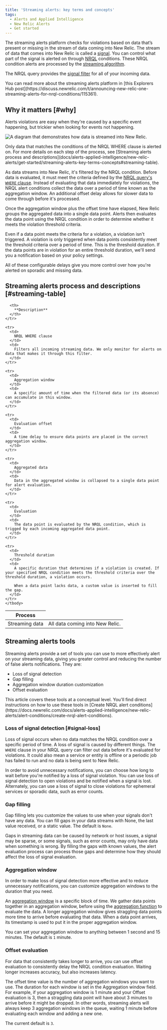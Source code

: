 ```yaml
---
title: 'Streaming alerts: key terms and concepts'
tags:
  - Alerts and Applied Intelligence
  - New Relic Alerts
  - Get started
---
```


The streaming alerts platform checks for violations based on data that’s present or missing in the stream of data coming into New Relic. The stream of data that comes into New Relic is called a [signal](/docs/using-new-relic/welcome-new-relic/get-started/glossary#signal). You can control what part of the signal is alerted on through [NRQL](https://docs.newrelic.com/docs/query-your-data/nrql-new-relic-query-language/get-started/introduction-nrql-new-relics-query-language) conditions. These NRQL condition alerts are processed by the [streaming algorithm](/docs/using-new-relic/welcome-new-relic/get-started/glossary#streaming-algorithm).

The NRQL query provides the [signal filter](/docs/using-new-relic/welcome-new-relic/get-started/glossary#signal-filter) for all of your incoming data.

<Callout variant="tip">
  You can read more about the streaming alerts platform in [this Explorers Hub post](https://discuss.newrelic.com/t/announcing-new-relic-one-streaming-alerts-for-nrql-conditions/115361).
</Callout>

## Why it matters [#why]

Alerts violations are easy when they're caused by a specific event happening, but trickier when looking for events not happening.

![A diagram that demonstrates how data is streamed into New Relic.](./images/streaming-alerts.png "A diagram that demonstrates how data is streamed into New Relic.")

<figcaption>
  Only data that matches the conditions of the NRQL WHERE clause is alerted on. For more details on each step of the process, see [Streaming alerts process and descriptions](docs/alerts-applied-intelligence/new-relic-alerts/get-started/streaming-alerts-key-terms-concepts#streaming-table).
</figcaption>

As data streams into New Relic, it's filtered by the NRQL condition. Before data is evaluated, it must meet the criteria defined by the [NRQL query's `WHERE` clause](/docs/query-your-data/nrql-new-relic-query-language/get-started/nrql-syntax-clauses-functions#sel-where). Instead of evaluating that data immediately for violations, the NRQL alert conditions collect the data over a period of time known as the aggregation window. An additional offset delay allows for slower data to come through before it's processed.

Once the aggregation window plus the offset time have elapsed, New Relic groups the aggregated data into a single data point. Alerts then evaluates the data point using the NRQL condition in order to determine whether it meets the violation threshold criteria.

Even if a data point meets the criteria for a violation, a violation isn't triggered. A violation is only triggered when data points consistently meet the threshold criteria over a period of time. This is the threshold duration. If the data points are in violation for an entire threshold duration, we'll send you a notification based on your policy settings.

All of these configurable delays give you more control over how you're alerted on sporadic and missing data.

## Streaming alerts process and descriptions [#streaming-table]

<table class="alternate">
  <thead>
    <tr>
      <th style={{ width: "200px" }}>
        Process
      </th>

      <th>
        **Description**
      </th>
    </tr>
  </thead>
    <tbody>
    <tr>
      <td>
        Streaming data
      </td>
      <td>
        All data coming into New Relic.
      </td>
    </tr>
    
    <tr>
      <td>
        NRQL WHERE clause
      </td>
      <td>
        Filters all incoming streaming data. We only monitor for alerts on data that makes it through this filter.
      </td>
    </tr>

    <tr>
      <td>
        Aggregation window
      </td>
      <td>
        A specific amount of time when the filtered data (or its absence) can accumulate in this window.
      </td>
    </tr>

    <tr>
      <td>
        Evaluation offset
      </td>
      <td>
        A time delay to ensure data points are placed in the correct aggregation window.
      </td>
    </tr>

    <tr>
      <td>
        Aggregated data
      </td>
      <td>
        Data in the aggregated window is collapsed to a single data point for alert evaluation.
      </td>
    </tr>

    <tr>
      <td>
        Evaluation
      </td>
      <td>
        The data point is evaluated by the NRQL condition, which is trigged by each incoming aggregated data point.
      </td>
    </tr>

    <tr>
      <td>
        Threshold duration
      </td>
      <td>
        A specific duration that determines if a violation is created. If your specified NRQL condition meets the threshold criteria over the threshold duration, a violation occurs. 
        
        When a data point lacks data, a custom value is inserted to fill the gap. 
      </td>
    </tr>
    </tbody>
</table>

## Streaming alerts tools

Streaming alerts provide a set of tools you can use to more effectively alert on your streaming data, giving you greater control and reducing the number of false alerts notifications. They are:

* Loss of signal detection
* Gap filling
* Aggregation window duration customization
* Offset evaluation

<Callout variant="tip">
  This article covers these tools at a conceptual level. You'll find direct instructions on how to use these tools in [Create NRQL alert conditions](https://docs.newrelic.com/docs/alerts-applied-intelligence/new-relic-alerts/alert-conditions/create-nrql-alert-conditions).
</Callout>

### Loss of signal detection [#signal-loss]

Loss of signal occurs when no data matches the NRQL condition over a specific period of time. A loss of signal is caused by different things. The `WHERE` clause in your NRQL query can filter out data before it's evaluated for violations. It could also mean a service or entity is offline or a periodic job has failed to run and no data is being sent to New Relic.

In order to avoid unnecessary notifications, you can choose how long to wait before you're notified by a loss of signal violation. You can use loss of signal detection to open violations and be notified when a signal is lost. Alternately, you can use a loss of signal to close violations for ephemeral services or sporadic data, such as error counts.

### Gap filling

Gap filling lets you customize the values to use when your signals don't have any data. You can fill gaps in your data streams with None, the last value received, or a static value. The default is `None`.

Gaps in streaming data can be caused by network or host issues, a signal may be sparse, or some signals, such as error counts, may only have data when something is wrong. By filling the gaps with known values, the alert evaluation process can process those gaps and determine how they should affect the loss of signal evaluation.

### Aggregation window

In order to make loss of signal detection more effective and to reduce unnecessary notifications, you can customize aggregation windows to the duration that you need.

An [aggregation window](/docs/using-new-relic/welcome-new-relic/get-started/glossary#aggregation-window) is a specific block of time. We gather data points together in an aggregation window, before using the [aggregation function](/docs/using-new-relic/welcome-new-relic/get-started/glossary#aggregation-function) to evaluate the data. A longer aggregation window gives straggling data points more time to arrive before evaluating that data. When a data point arrives, its timestamp is used to put it in the proper aggregation window.

You can set your aggregation window to anything between 1 second and 15 minutes. The default is `1` minute.

### Offset evaluation

For data that consistently takes longer to arrive, you can use offset evaluation to consistently delay the NRQL condition evaluation. Waiting longer increases accuracy, but also increases latency.

The offset time value is the number of aggregation windows you want to use. The duration for each window is set in the Aggregation window field. For example, if your aggregation window is 1 minute and your Offset evaluation is 3, then a straggling data point will have about 3 minutes to arrive before it might be dropped. In other words, streaming alerts will always keep 3 aggregation windows in the queue, waiting 1 minute before evaluating each window and adding a new one.

The current default is `3`.
